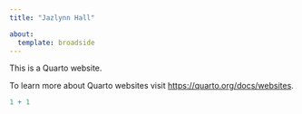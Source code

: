 ```yaml
---
title: "Jazlynn Hall"

about: 
  template: broadside
---
```


This is a Quarto website.

To learn more about Quarto websites visit <https://quarto.org/docs/websites>.

```r
1 + 1
```
